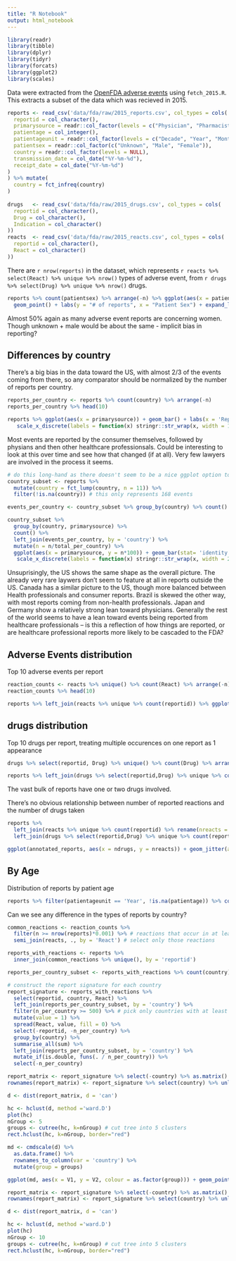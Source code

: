 ```yaml
---
title: "R Notebook"
output: html_notebook
---
```


```r
library(readr)
library(tibble)
library(dplyr)
library(tidyr)
library(forcats)
library(ggplot2)
library(scales)
```

Data were extracted from the [OpenFDA adverse events](https://open.fda.gov/drug/event/) using `fetch_2015.R`. This extracts a subset of the data which was recieved in 2015.

```r
reports <- read_csv('data/fda/raw/2015_reports.csv', col_types = cols(
  reportid = col_character(),
  primarysource = readr::col_factor(levels = c("Physician", "Pharmacist","Other health professional", "Lawyer", "Consumer or non-health professional", "Unknown")),
  patientage = col_integer(),
  patientageunit = readr::col_factor(levels = c("Decade", "Year", "Month", "Week", "Day", "Hour")),
  patientsex = readr::col_factor(c("Unknown", "Male", "Female")),
  country = readr::col_factor(levels = NULL),
  transmission_date = col_date("%Y-%m-%d"),
  receipt_date = col_date("%Y-%m-%d")
)
) %>% mutate(
  country = fct_infreq(country)
)
  
drugs   <- read_csv('data/fda/raw/2015_drugs.csv', col_types = cols(
  reportid = col_character(),
  Drug = col_character(),
  Indication = col_character()
))
reacts  <- read_csv('data/fda/raw/2015_reacts.csv', col_types = cols(
  reportid = col_character(),
  React = col_character()
))
```

There are `r nrow(reports)` in the dataset, which represents `r reacts %>% select(React) %>% unique %>% nrow()` types of adverse event, from `r drugs %>% select(Drug) %>% unique %>% nrow()` drugs.


```r
reports %>% count(patientsex) %>% arrange(-n) %>% ggplot(aes(x = patientsex, y = n)) +
  geom_point() + labs(y = "# of reports", x = "Patient Sex") + expand_limits(y = 0)
```

Almost 50% again as many adverse event reports are concerning women. Though unknown + male would be about the same - implicit bias in reporting?

## Differences by country

There's a big bias in the data toward the US, with almost 2/3 of the events coming from there, so any comparator should be normalized by the number of reports per country.

```r
reports_per_country <- reports %>% count(country) %>% arrange(-n)
reports_per_country %>% head(10)
```


```r
reports %>% ggplot(aes(x = primarysource)) + geom_bar() + labs(x = 'Reporter of AE', y = 'count') + scale_y_continuous(labels = comma) + theme(axis.text.x = element_text(angle = 90, hjust = 1, vjust = 0)) +
   scale_x_discrete(labels = function(x) stringr::str_wrap(x, width = 15))
```


Most events are reported by the consumer themselves, followed by physians and then other healthcare professionsals.  Could be interesting to look at this over time and see how that changed (if at all).  Very few lawyers are involved in the process it seems. 

```r
# do this long-hand as there doesn't seem to be a nice ggplot option to scale the output weel
country_subset <- reports %>%
  mutate(country = fct_lump(country, n = 11)) %>%
  filter(!is.na(country)) # this only represents 168 events

events_per_country <- country_subset %>% group_by(country) %>% count() %>% rename(total_per_country = n)

country_subset %>%
  group_by(country, primarysource) %>%
  count() %>%
  left_join(events_per_country, by = 'country') %>%
  mutate(n = n/total_per_country) %>%
  ggplot(aes(x = primarysource, y = n*100)) + geom_bar(stat= 'identity') + labs(x = 'Reporter of AE', y = '% from source') + scale_y_continuous(labels = comma) + theme(axis.text.x = element_text(angle = 90, hjust = 1, vjust = 0)) +
   scale_x_discrete(labels = function(x) stringr::str_wrap(x, width = 20)) + facet_wrap(~country)
```

Unsuprisingly, the US shows the same shape as the overall picture.  The already very rare laywers don't seem to feature at all in reports outside the US. Canada has a similar picture to the US, though more balanced between Health professionals and consumer reports.  Brazil is skewed the other way, with most reports coming from non-health professionals.  Japan and Germany show a relatively strong lean toward physicians. Generally the rest of the world seems to have a lean toward events being reported from healthcare professionals -- is this a reflection of how things are reported, or are healthcare professional reports more likely to be cascaded to the FDA?

## Adverse Events distribution

Top 10 adverse events per report

```r
reaction_counts <- reacts %>% unique() %>% count(React) %>% arrange(-n)
reaction_counts %>% head(10)
```



```r
reports %>% left_join(reacts %>% unique %>% count(reportid)) %>% ggplot(aes(x = n, colour = patientsex)) + geom_freqpoly(bins = 50) + labs(x = "Number of events per report", title = "Distribution of number of adverse events on one report")
```


## drugs distribution

Top 10 drugs per report, treating multiple occurences on one report as 1 appearance

```r
drugs %>% select(reportid, Drug) %>% unique() %>% count(Drug) %>% arrange(-n) %>% head(10)
```

```r
reports %>% left_join(drugs %>% select(reportid,Drug) %>% unique %>% count(reportid)) %>% ggplot(aes(x = n, colour = patientsex)) + geom_freqpoly(bins = 50) + labs(x = "Number of drugs per report", title = "Distribution of number of drugs on one report")
```

The vast bulk of reports have one or two drugs involved.

There's no obvious relationship between number of reported reactions and the number of drugs taken

```r
reports %>%
  left_join(reacts %>% unique %>% count(reportid) %>% rename(nreacts = n)) %>%
  left_join(drugs %>% select(reportid,Drug) %>% unique %>% count(reportid) %>% rename(ndrugs = n)) -> annotated_reports

ggplot(annotated_reports, aes(x = ndrugs, y = nreacts)) + geom_jitter(alpha = 0.1)
```


## By Age

Distribution of reports by patient age

```r
reports %>% filter(patientageunit == 'Year', !is.na(patientage)) %>% count(patientage) %>% ggplot(aes(x = patientage, y = n)) + geom_point()
```





Can we see any difference in the types of reports by country?

```r
common_reactions <- reaction_counts %>%
  filter(n >= nrow(reports)*0.001) %>% # reactions that occur in at least 0.1% of reports
  semi_join(reacts, ., by = 'React') # select only those reactions

reports_with_reactions <- reports %>%
  inner_join(common_reactions %>% unique(), by = 'reportid')

reports_per_country_subset <- reports_with_reactions %>% count(country) %>% rename(n_per_country = n)

# construct the report signature for each country
report_signature <- reports_with_reactions %>%
  select(reportid, country, React) %>%
  left_join(reports_per_country_subset, by = 'country') %>%
  filter(n_per_country >= 500) %>% # pick only countries with at least 500 reports
  mutate(value = 1) %>%
  spread(React, value, fill = 0) %>%
  select(-reportid, -n_per_country) %>%
  group_by(country) %>%
  summarise_all(sum) %>%
  left_join(reports_per_country_subset, by = 'country') %>%
  mutate_if(is.double, funs(. / n_per_country)) %>%
  select(-n_per_country) 
```

```r

report_matrix <- report_signature %>% select(-country) %>% as.matrix() 
rownames(report_matrix) <- report_signature %>% select(country) %>% unlist()

d <- dist(report_matrix, d = 'can')

hc <- hclust(d, method ='ward.D')
plot(hc)
nGroup <- 5
groups <- cutree(hc, k=nGroup) # cut tree into 5 clusters
rect.hclust(hc, k=nGroup, border="red")
```

```r
md <- cmdscale(d) %>%
  as.data.frame() %>%
  rownames_to_column(var = 'country') %>%
  mutate(group = groups)

ggplot(md, aes(x = V1, y = V2, colour = as.factor(group))) + geom_point() + geom_text(aes(label = country), hjust = 0.1, vjust = 0.1) + scale_color_brewer(palette = 'Dark2') + theme_bw() + labs(x = '', y = '', colour = 'Cluster', title = "MDS plot of the countries clustered on, coloured by group")

```

```r

report_matrix <- report_signature %>% select(-country) %>% as.matrix() 
rownames(report_matrix) <- report_signature %>% select(country) %>% unlist()

d <- dist(report_matrix, d = 'can')

hc <- hclust(d, method ='ward.D')
plot(hc)
nGroup <- 10
groups <- cutree(hc, k=nGroup) # cut tree into 5 clusters
rect.hclust(hc, k=nGroup, border="red")
```
